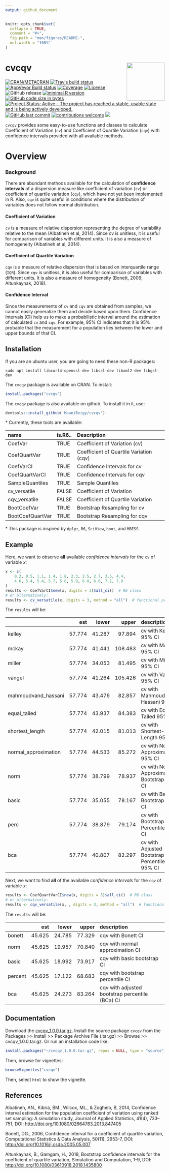 ```yaml
---
output: github_document
---
```


<!-- README.md is generated from README.Rmd. Please edit that file -->

```r
knitr::opts_chunk$set(
  collapse = TRUE,
  comment = "#>",
  fig.path = "man/figures/README-",
  out.width = "100%"
)
```
# cvcqv <img src="./man/figures/sticker.svg" align="right" width="120" />

<!-- badges: start -->
[![CRAN/METACRAN](https://img.shields.io/cran/v/cvcqv?color=brightgreen)](https://cran.r-project.org/package=cvcqv)
[![Travis build status](https://travis-ci.org/MaaniBeigy/cvcqv.svg?branch=master)](https://travis-ci.org/MaaniBeigy/cvcqv)
[![AppVeyor Build status](https://ci.appveyor.com/api/projects/status/41rjx4g395bfdpq4?svg=true)](https://ci.appveyor.com/project/MaaniBeigy/cvcqv)
[![Coverage](https://img.shields.io/badge/coverage-99%25-brightgreen)](https://codecov.io/gh/MaaniBeigy/cvcqv)
[![License](https://img.shields.io/badge/licence-GPL--3-blue.svg)](https://www.gnu.org/licenses/gpl-3.0.en.html)
![GitHub release](https://img.shields.io/github/release/MaaniBeigy/cvcqv)
[![minimal R version](https://img.shields.io/badge/R%3E%3D-3.1.2-6666ff.svg)](https://cran.r-project.org/)
[![GitHub code size in bytes](https://img.shields.io/github/languages/code-size/MaaniBeigy/cvcqv)](https://github.com/MaaniBeigy/cvcqv)
[![Project Status: Active – The project has reached a stable, usable state and is being actively developed.](https://www.repostatus.org/badges/latest/active.svg)](https://www.repostatus.org/#active)
[![GitHub last commit](https://img.shields.io/github/last-commit/MaaniBeigy/cvcqv)](https://github.com/MaaniBeigy/cvcqv/commits/master)
[![contributions welcome](https://img.shields.io/badge/contributions-welcome-brightgreen.svg?style=flat)](https://github.com/MaaniBeigy/cvcqv/issues)
[![](https://img.shields.io/badge/lifecycle-experimental-orange.svg)](https://www.tidyverse.org/lifecycle/#experimental)  
<!-- badges: end -->

`cvcqv` provides some easy-to-use functions and classes to calculate 
Coefficient of  Variation (`cv`) and Coefficient of Quartile Variation (`cqv`)
with confidence intervals provided with all available methods.

# Overview   

### Background    

There are abundant methods available for the calculation of **confidence intervals** of a dispersion measure like coefficient of variation (`cv`) or coefficient of quartile variation (`cqv`), which have not yet been implemented in R. Also, `cqv` is quite useful in conditions where the distribution of variables does not follow normal distribution. 

#### Coefficient of Variation  

`cv` is a measure of relative dispersion representing the degree of variability relative to the mean (Albatineh et al, 2014). Since cv is unitless, it is useful for comparison of variables with different units. It is also a measure of homogeneity (Albatineh et al, 2014).

#### Coefficient of Quartile Variation

`cqv` is a measure of relative dispersion  that is based on interquartile range (`IQR`). Since `cqv` is unitless, it is also useful for comparison of variables with different units. It is also a measure of homogeneity (Bonett, 2006; Altunkaynak, 2018).

#### Confidence Interval

Since the measurements of `cv` and `cqv` are obtained from samples, we 
cannot easily generalize them and decide based upon them. Confidence Intervals (CI) help us to make a probabilistic interval around the estimation of calculated `cv` and `cqv`. For example, 95% CI indicates that it is 95% probable that the measurement for a population lies between the lower and upper bounds of that CI.

## Installation

If you are an ubuntu user, you are going to need these non-R packages:    

```linux
sudo apt install libcurl4-openssl-dev libssl-dev libxml2-dev libgsl-dev   
```   
The `cvcqv` package is available on CRAN. To install:

```r
install.packages("cvcqv")
```

The `cvcqv` package is also available on github. To install it in `R`, use:    

```r
devtools::install_github('MaaniBeigy/cvcqv')  
```


\* Currently, these tools are available:     

|name             |is.R6.. |Description                             |
|:----------------|:-------|:---------------------------------------|
|CoefVar          |TRUE    |Coefficient of Variation (cv)           |
|CoefQuartVar     |TRUE    |Coefficient of Quartile Variation (cqv) |
|CoefVarCI        |TRUE    |Confidence Intervals for cv             |
|CoefQuartVarCI   |TRUE    |Confidence Intervals for cqv            |
|SampleQuantiles  |TRUE    |Sample Quantiles                        |
|cv_versatile     |FALSE   |Coefficient of Variation                |
|cqv_versatile    |FALSE   |Coefficient of Quartile Variation       |
|BootCoefVar      |TRUE    |Bootstrap Resampling for cv             |
|BootCoefQuartVar |TRUE    |Bootstrap Resampling for cqv            |

\* This package is inspired by `dplyr`, `R6`, `SciView`, `boot`, and `MBESS`.  

## Example

Here, we want to observe **all** available *confidence intervals* for the `cv` 
of variable *x*:

```r
x <- c(
    0.2, 0.5, 1.1, 1.4, 1.8, 2.3, 2.5, 2.7, 3.5, 4.4,
    4.6, 5.4, 5.4, 5.7, 5.8, 5.9, 6.0, 6.6, 7.1, 7.9
)
results <- CoefVarCI$new(x, digits = 3)$all_ci()  # R6 class
# or alternatively: 
results <- cv_versatile(x, digits = 3, method = "all")  # functional programming
```

The `results` will be:    

|                     |    est|  lower|   upper|description                                        |
|:--------------------|------:|------:|-------:|:--------------------------------------------------|
|kelley               | 57.774| 41.287|  97.894|cv with Kelley 95% CI                              |
|mckay                | 57.774| 41.441| 108.483|cv with McKay 95% CI                               |
|miller               | 57.774| 34.053|  81.495|cv with Miller 95% CI                              |
|vangel               | 57.774| 41.264| 105.426|cv with Vangel 95% CI                              |
|mahmoudvand_hassani  | 57.774| 43.476|  82.857|cv with Mahmoudvand-Hassani 95% CI                 |
|equal_tailed         | 57.774| 43.937|  84.383|cv with Equal-Tailed 95% CI                        |
|shortest_length      | 57.774| 42.015|  81.013|cv with Shortest-Length 95% CI                     |
|normal_approximation | 57.774| 44.533|  85.272|cv with Normal Approximation 95% CI                |
|norm                 | 57.774| 38.799|  78.937|cv with Normal Approximation Bootstrap 95% CI      |
|basic                | 57.774| 35.055|  78.167|cv with Basic Bootstrap 95% CI                     |
|perc                 | 57.774| 38.879|  79.174|cv with Bootstrap Percentile 95% CI                |
|bca                  | 57.774| 40.807|  82.297|cv with Adjusted Bootstrap Percentile (BCa) 95% CI |

Next, we want to find **all** of the available *confidence intervals* for the `cqv` of variable *x*:  

```r
results <- CoefQuartVarCI$new(x, digits = 3)$all_ci()  # R6 class
# or alternatively:
results <- cqv_versatile(x, , digits = 3, method = "all")  # functional programming

```

The `results` will be:   

|        |    est|  lower|  upper|description                                     |
|:-------|------:|------:|------:|:-----------------------------------------------|
|bonett  | 45.625| 24.785| 77.329|cqv with Bonett CI                              |
|norm    | 45.625| 19.957| 70.840|cqv with normal approximation CI                |
|basic   | 45.625| 18.992| 73.917|cqv with basic bootstrap CI                     |
|percent | 45.625| 17.122| 68.683|cqv with bootstrap percentile CI                |
|bca     | 45.625| 24.273| 83.264|cqv with adjusted bootstrap percentile (BCa) CI |

## Documentation    

Download the [cvcqv_1.0.0.tar.gz](https://github.com/MaaniBeigy/cvcqv/raw/master/cvcqv_1.0.0.tar.gz). Install the source package `cvcqv` from the Packages >> Install >> Package Archive File (.tar.gz) >> Browse >> cvcqv_1.0.0.tar.gz. Or run an installation code like:  

```r
install.packages("~/cvcqv_1.0.0.tar.gz", repos = NULL, type = "source")
```

Then, browse for vignettes:

```r
browseVignettes("cvcqv")
```

Then, select `html` to show the vignette.

## References

Albatineh, AN., Kibria, BM., Wilcox, ML., & Zogheib, B, 2014, Confidence interval estimation for the population coefficient of variation using ranked set sampling: A simulation study, Journal of Applied Statistics, 41(4), 733–751, DOI: [http://doi.org/10.1080/02664763.2013.847405](<http://doi.org/10.1080/02664763.2013.847405>)

Bonett, DG., 2006, Confidence interval for a coefficient of quartile variation, Computational Statistics & Data Analysis, 50(11), 2953-7, DOI: [http://doi.org/10.1016/j.csda.2005.05.007](<http://doi.org/10.1016/j.csda.2005.05.007>)

Altunkaynak, B., Gamgam, H., 2018, Bootstrap confidence intervals for the coefficient of quartile variation, Simulation and Computation, 1-9, DOI: [http://doi.org/10.1080/03610918.2018.1435800](<http://doi.org/10.1080/03610918.2018.1435800>)
